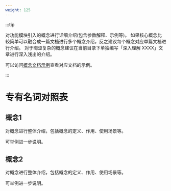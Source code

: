 ```yaml
---
weight: 125
---
```


:::tip

对功能模块引入的概念进行详细介绍(包含参数解释、示例等)。
如果核心概念比较简单可以融合成一篇文档进行多个概念介绍，反之建议每个概念对应单篇文档进行介绍。
对于晦涩复杂的概念建议在当前目录下单独编写「深入理解 XXXX」文章进行深入浅出的介绍。

可以访问[概念文档示例](https://product-doc-guide.alauda.cn/template/concept/core_example.html)查看对应文档的示例。

:::

# 专有名词对照表

## 概念1

对概念进行整体介绍，包括概念的定义、作用、使用场景等。

可举例进一步说明。

## 概念2

对概念进行整体介绍，包括概念的定义、作用、使用场景等。

可举例进一步说明。